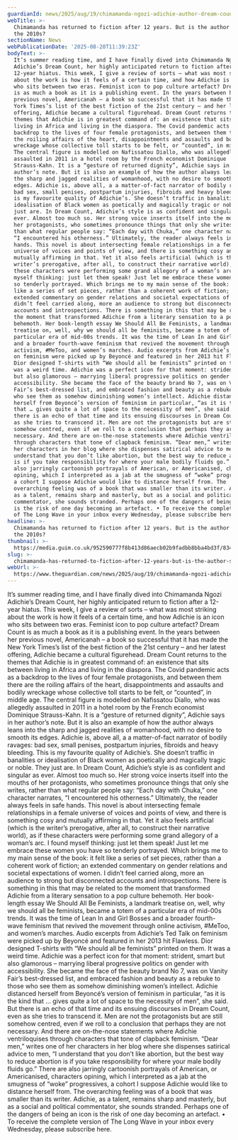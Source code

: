 ```yaml
---
guardianId: news/2025/aug/19/chimamanda-ngozi-adichie-author-dream-count-writer
webTitle: >-
  Chimamanda has returned to fiction after 12 years. But is the author stuck in
  the 2010s?
sectionName: News
webPublicationDate: '2025-08-20T11:39:23Z'
bodyText: >-
  It’s summer reading time, and I have finally dived into Chimamanda Ngozi
  Adichie’s Dream Count, her highly anticipated return to fiction after a
  12-year hiatus. This week, I give a review of sorts – what was most striking
  about the work is how it feels of a certain time, and how Adichie is an icon
  who sits between two eras. Feminist icon to pop culture artefact? Dream Count
  is as much a book as it is a publishing event. In the years between her
  previous novel, Americanah – a book so successful that it has made the New
  York Times’s list of the best fiction of the 21st century – and her latest
  offering, Adichie became a cultural figurehead. Dream Count returns to the
  themes that Adichie is in greatest command of: an existence that sits between
  living in Africa and living in the diaspora. The Covid pandemic acts as a
  backdrop to the lives of four female protagonists, and between them there are
  the roiling affairs of the heart, disappointments and assaults and bodily
  wreckage whose collective toll starts to be felt, or “counted”, in middle age.
  The central figure is modelled on Nafissatou Diallo, who was allegedly
  assaulted in 2011 in a hotel room by the French economist Dominique
  Strauss-Kahn. It is a “gesture of returned dignity”, Adichie says in her
  author’s note. But it is also an example of how the author always leans into
  the sharp and jagged realities of womanhood, with no desire to smooth its
  edges. Adichie is, above all, a a matter-of-fact narrator of bodily ravages:
  bad sex, small penises, postpartum injuries, fibroids and heavy bleeding. This
  is my favourite quality of Adichie’s. She doesn’t traffic in banalities or
  idealisation of Black women as poetically and magically tragic or noble. They
  just are. In Dream Count, Adichie’s style is as confident and singular as
  ever. Almost too much so. Her strong voice inserts itself into the mouths of
  her protagonists, who sometimes pronounce things that only she writes, rather
  than what regular people say: “Each day with Chuka,” one character narrates,
  “I encountered his otherness.” Ultimately, the reader always feels in safe
  hands. This novel is about intersecting female relationships in a female
  universe of voices and points of view, and there is something cosy and
  mutually affirming in that. Yet it also feels artificial (which is the
  writer’s prerogative, after all, to construct their narrative world), as if
  these characters were performing some grand allegory of a woman’s arc. I found
  myself thinking: just let them speak! Just let me embrace these women you have
  so tenderly portrayed. Which brings me to my main sense of the book: it felt
  like a series of set pieces, rather than a coherent work of fiction; an
  extended commentary on gender relations and societal expectations of women. I
  didn’t feel carried along, more an audience to strong but disconnected
  accounts and introspections. There is something in this that may be related to
  the moment that transformed Adichie from a literary sensation to a pop culture
  behemoth. Her book-length essay We Should All Be Feminists, a landmark
  treatise on, well, why we should all be feminists, became a totem of a
  particular era of mid-00s trends. It was the time of Lean In and Girl Bosses
  and a broader fourth-wave feminism that revived the movement through online
  activism, #MeToo, and women’s marches. Audio excerpts from Adichie’s Ted Talk
  on feminism were picked up by Beyoncé and featured in her 2013 hit Flawless.
  Dior designed T-shirts with “We should all be feminists” printed on them. It
  was a weird time. Adichie was a perfect icon for that moment: strident, smart
  but also glamorous – marrying liberal progressive politics on gender with
  accessibility. She became the face of the beauty brand No 7, was on Vanity
  Fair’s best-dressed list, and embraced fashion and beauty as a rebuke to those
  who see them as somehow diminishing women’s intellect. Adichie distanced
  herself from Beyoncé’s version of feminism in particular, “as it is the kind
  that … gives quite a lot of space to the necessity of men”, she said. But
  there is an echo of that time and its ensuing discourses in Dream Count, even
  as she tries to transcend it. Men are not the protagonists but are still
  somehow centred, even if we roll to a conclusion that perhaps they are not
  necessary. And there are on-the-nose statements where Adichie ventriloquises
  through characters that tone of clapback feminism. “Dear men,” writes one of
  her characters in her blog where she dispenses satirical advice to men, “I
  understand that you don’t like abortion, but the best way to reduce abortion
  is if you take responsibility for where your male bodily fluids go.” There are
  also jarringly cartoonish portrayals of American, or Americanised, characters
  opining, which I interpreted as a jab at the smugness of “woke” progressives,
  a cohort I suppose Adichie would like to distance herself from. The
  overarching feeling was of a book that was smaller than its writer. Adichie,
  as a talent, remains sharp and masterly, but as a social and political
  commentator, she sounds stranded. Perhaps one of the dangers of being an icon
  is the risk of one day becoming an artefact. • To receive the complete version
  of The Long Wave in your inbox every Wednesday, please subscribe here.
headline: >-
  Chimamanda has returned to fiction after 12 years. But is the author stuck in
  the 2010s?
thumbnail: >-
  https://media.guim.co.uk/952590777f8b413d86aecb02b9fadbb8bba4bd3f/834_0_3750_3000/500.jpg
slug: >-
  chimamanda-has-returned-to-fiction-after-12-years-but-is-the-author-stuck-in-the-2010s
webUrl: >-
  https://www.theguardian.com/news/2025/aug/19/chimamanda-ngozi-adichie-author-dream-count-writer
---
```

It’s summer reading time, and I have finally dived into Chimamanda Ngozi Adichie’s Dream Count, her highly anticipated return to fiction after a 12-year hiatus. This week, I give a review of sorts – what was most striking about the work is how it feels of a certain time, and how Adichie is an icon who sits between two eras. Feminist icon to pop culture artefact? Dream Count is as much a book as it is a publishing event. In the years between her previous novel, Americanah – a book so successful that it has made the New York Times’s list of the best fiction of the 21st century – and her latest offering, Adichie became a cultural figurehead. Dream Count returns to the themes that Adichie is in greatest command of: an existence that sits between living in Africa and living in the diaspora. The Covid pandemic acts as a backdrop to the lives of four female protagonists, and between them there are the roiling affairs of the heart, disappointments and assaults and bodily wreckage whose collective toll starts to be felt, or “counted”, in middle age. The central figure is modelled on Nafissatou Diallo, who was allegedly assaulted in 2011 in a hotel room by the French economist Dominique Strauss-Kahn. It is a “gesture of returned dignity”, Adichie says in her author’s note. But it is also an example of how the author always leans into the sharp and jagged realities of womanhood, with no desire to smooth its edges. Adichie is, above all, a a matter-of-fact narrator of bodily ravages: bad sex, small penises, postpartum injuries, fibroids and heavy bleeding. This is my favourite quality of Adichie’s. She doesn’t traffic in banalities or idealisation of Black women as poetically and magically tragic or noble. They just are. In Dream Count, Adichie’s style is as confident and singular as ever. Almost too much so. Her strong voice inserts itself into the mouths of her protagonists, who sometimes pronounce things that only she writes, rather than what regular people say: “Each day with Chuka,” one character narrates, “I encountered his otherness.” Ultimately, the reader always feels in safe hands. This novel is about intersecting female relationships in a female universe of voices and points of view, and there is something cosy and mutually affirming in that. Yet it also feels artificial (which is the writer’s prerogative, after all, to construct their narrative world), as if these characters were performing some grand allegory of a woman’s arc. I found myself thinking: just let them speak! Just let me embrace these women you have so tenderly portrayed. Which brings me to my main sense of the book: it felt like a series of set pieces, rather than a coherent work of fiction; an extended commentary on gender relations and societal expectations of women. I didn’t feel carried along, more an audience to strong but disconnected accounts and introspections. There is something in this that may be related to the moment that transformed Adichie from a literary sensation to a pop culture behemoth. Her book-length essay We Should All Be Feminists, a landmark treatise on, well, why we should all be feminists, became a totem of a particular era of mid-00s trends. It was the time of Lean In and Girl Bosses and a broader fourth-wave feminism that revived the movement through online activism, #MeToo, and women’s marches. Audio excerpts from Adichie’s Ted Talk on feminism were picked up by Beyoncé and featured in her 2013 hit Flawless. Dior designed T-shirts with “We should all be feminists” printed on them. It was a weird time. Adichie was a perfect icon for that moment: strident, smart but also glamorous – marrying liberal progressive politics on gender with accessibility. She became the face of the beauty brand No 7, was on Vanity Fair’s best-dressed list, and embraced fashion and beauty as a rebuke to those who see them as somehow diminishing women’s intellect. Adichie distanced herself from Beyoncé’s version of feminism in particular, “as it is the kind that … gives quite a lot of space to the necessity of men”, she said. But there is an echo of that time and its ensuing discourses in Dream Count, even as she tries to transcend it. Men are not the protagonists but are still somehow centred, even if we roll to a conclusion that perhaps they are not necessary. And there are on-the-nose statements where Adichie ventriloquises through characters that tone of clapback feminism. “Dear men,” writes one of her characters in her blog where she dispenses satirical advice to men, “I understand that you don’t like abortion, but the best way to reduce abortion is if you take responsibility for where your male bodily fluids go.” There are also jarringly cartoonish portrayals of American, or Americanised, characters opining, which I interpreted as a jab at the smugness of “woke” progressives, a cohort I suppose Adichie would like to distance herself from. The overarching feeling was of a book that was smaller than its writer. Adichie, as a talent, remains sharp and masterly, but as a social and political commentator, she sounds stranded. Perhaps one of the dangers of being an icon is the risk of one day becoming an artefact. • To receive the complete version of The Long Wave in your inbox every Wednesday, please subscribe here.
